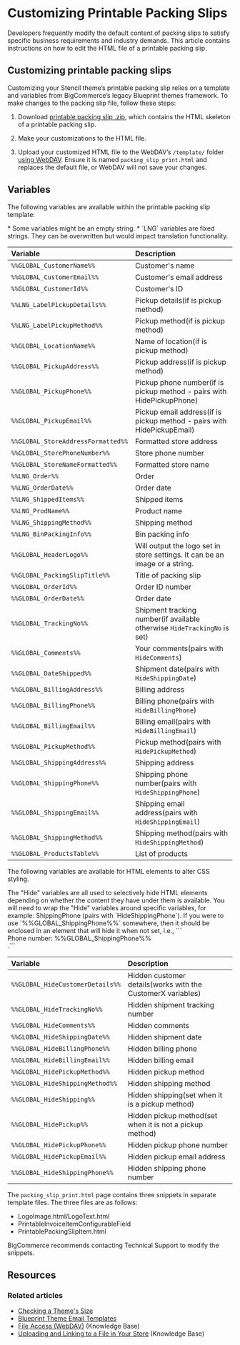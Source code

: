 # Customizing Printable Packing Slips

Developers frequently modify the default content of packing slips to satisfy specific business requirements and industry demands. This article contains instructions on how to edit the HTML file of a printable packing slip.

## Customizing printable packing slips

Customizing your Stencil theme’s printable packing slip relies on a template and variables from BigCommerce’s legacy Blueprint themes framework. To make changes to the packing slip file, follow these steps:


1. Download [printable packing slip .zip](https://storage.googleapis.com/bigcommerce-production-dev-center/template-files/packing_slip_printable.zip), which contains the HTML skeleton of a printable packing slip.

2. Make your customizations to the HTML file.

3. Upload your customized HTML file to the WebDAV’s `/template/` folder [using WebDAV](https://support.bigcommerce.com/s/article/File-Access-WebDAV). Ensure it is named `packing_slip_print.html` and replaces the default file, or WebDAV will not save your changes.

## Variables

The following variables are available within the printable packing slip template:

<Callout type="info">
* Some variables might be an empty string.
* `LNG` variables are fixed strings. They can be overwritten but would impact translation functionality.
</Callout>

| Variable                          |         Description |
|:----------------------------------|:--------------------|
| `%%GLOBAL_CustomerName%%`         | Customer's name           |
| `%%GLOBAL_CustomerEmail%%`        | Customer's email address  |
| `%%GLOBAL_CustomerId%%`           | Customer's ID             |
| `%%LNG_LabelPickupDetails%%`      | Pickup details(if is pickup method)  |
| `%%LNG_LabelPickupMethod%%`       | Pickup method(if is pickup method)   |  
| `%%GLOBAL_LocationName%%`         | Name of location(if is pickup method) |
| `%%GLOBAL_PickupAddress%%`        | Pickup address(if is pickup method)  |
| `%%GLOBAL_PickupPhone%%`          | Pickup phone number(if is pickup method - pairs with HidePickupPhone)  |
| `%%GLOBAL_PickupEmail%%`          | Pickup email address(if is pickup method - pairs with HidePickupEmail) |
| `%%GLOBAL_StoreAddressFormatted%%`| Formatted store address  |
| `%%GLOBAL_StorePhoneNumber%%`     | Store phone number    |
| `%%GLOBAL_StoreNameFormatted%%`   | Formatted store name  |
| `%%LNG_Order%%`                   | Order             |
| `%%LNG_OrderDate%%`               | Order date        |
| `%%LNG_ShippedItems%%`            | Shipped items     |  
| `%%LNG_ProdName%%`                | Product name      |
| `%%LNG_ShippingMethod%%`          | Shipping method   |
| `%%LNG_BinPackingInfo%%`          | Bin packing info  |  
| `%%GLOBAL_HeaderLogo%%`           | Will output the logo set in store settings. It can be an image or a string.|
| `%%GLOBAL_PackingSlipTitle%%`     | Title of packing slip  |
| `%%GLOBAL_OrderId%%`              | Order ID number     |
| `%%GLOBAL_OrderDate%%`            | Order date          |
| `%%GLOBAL_TrackingNo%%`           | Shipment tracking number(if available otherwise `HideTrackingNo` is set)|
| `%%GLOBAL_Comments%%`             | Your comments(pairs with `HideComments`)      |
| `%%GLOBAL_DateShipped%%`          | Shipment date(pairs with `HideShippingDate`)      |
| `%%GLOBAL_BillingAddress%%`       | Billing address    |
| `%%GLOBAL_BillingPhone%%`         | Billing phone(pairs with `HideBillingPhone`)      |
| `%%GLOBAL_BillingEmail%%`         | Billing email(pairs with `HideBillingEmail`)      |
| `%%GLOBAL_PickupMethod%%`         | Pickup method(pairs with `HidePickupMethod`)      |
| `%%GLOBAL_ShippingAddress%%`      | Shipping address   |
| `%%GLOBAL_ShippingPhone%%`        | Shipping phone number(pairs with `HideShippingPhone`)   |
| `%%GLOBAL_ShippingEmail%%`        | Shipping email address(pairs with `HideShippingEmail`)  |
| `%%GLOBAL_ShippingMethod%%`       | Shipping method(pairs with `HideShippingMethod`)         |
| `%%GLOBAL_ProductsTable%%`        | List of products     |

The following variables are available for HTML elements to alter CSS styling.

<Callout type="info">
The "Hide" variables are all used to selectively hide HTML elements depending on whether the content they have under them is available. You will need to wrap the "Hide" variables around specific variables, for example:
ShippingPhone (pairs with `HideShippingPhone`).
If you were to use `%%GLOBAL_ShippingPhone%%` somewhere, then it should be enclosed in an element that will hide it when not set, i.e.,
```<div style=%%GLOBAL_HideShippingPhone%%>Phone number: %%GLOBAL_ShippingPhone%%</div>.```
</Callout>

| Variable                          |         Description                                          |
|:----------------------------------|:-------------------------------------------------------------|
| `%%GLOBAL_HideCustomerDetails%%`  | Hidden customer details(works with the CustomerX variables)  |
| `%%GLOBAL_HideTrackingNo%%`       | Hidden shipment tracking number                              |
| `%%GLOBAL_HideComments%%`         | Hidden comments                                              |
| `%%GLOBAL_HideShippingDate%%`     | Hidden shipment date                                         |
| `%%GLOBAL_HideBillingPhone%%`     | Hidden billing phone                                         |
| `%%GLOBAL_HideBillingEmail%%`     | Hidden billing email                                         |
| `%%GLOBAL_HidePickupMethod%%`     | Hidden pickup method                                         |
| `%%GLOBAL_HideShippingMethod%%`   | Hidden shipping method                                       |
| `%%GLOBAL_HideShipping%%`         | Hidden shipping(set when it is a pickup method)              |
| `%%GLOBAL_HidePickup%%`           | Hidden pickup method(set when it is not a pickup method)     |
| `%%GLOBAL_HidePickupPhone%%`      | Hidden pickup phone number                                   |
| `%%GLOBAL_HidePickupEmail%%`      | Hidden pickup email address                                  |
| `%%GLOBAL_HideShippingPhone%%`    | Hidden shipping phone number                                 |

The `packing_slip_print.html` page contains three snippets in separate template files. The three files are as follows: 

* LogoImage.html/LogoText.html
* PrintableInvoiceItemConfigurableField
* PrintablePackingSlipItem.html

<Callout type="info">
BigCommerce recommends contacting Technical Support to modify the snippets.  
</Callout>

## Resources

### Related articles

* [Checking a Theme's Size](/docs/storefront/stencil/deployment/theme-size)
* [Blueprint Theme Email Templates](/archive/storefront/blueprint/themes/email-templates)
* [File Access (WebDAV)](https://support.bigcommerce.com/s/article/File-Access-WebDAV) (Knowledge Base)
* [Uploading and Linking to a File in Your Store](https://support.bigcommerce.com/s/article/How-do-I-add-and-link-to-a-file-in-my-store#upload-a-file) (Knowledge Base)
